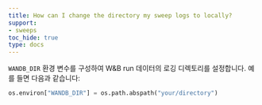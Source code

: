 ```yaml
---
title: How can I change the directory my sweep logs to locally?
support:
- sweeps
toc_hide: true
type: docs
---
```


`WANDB_DIR` 환경 변수를 구성하여 W&B run 데이터의 로깅 디렉토리를 설정합니다. 예를 들면 다음과 같습니다:

```python
os.environ["WANDB_DIR"] = os.path.abspath("your/directory")
```
